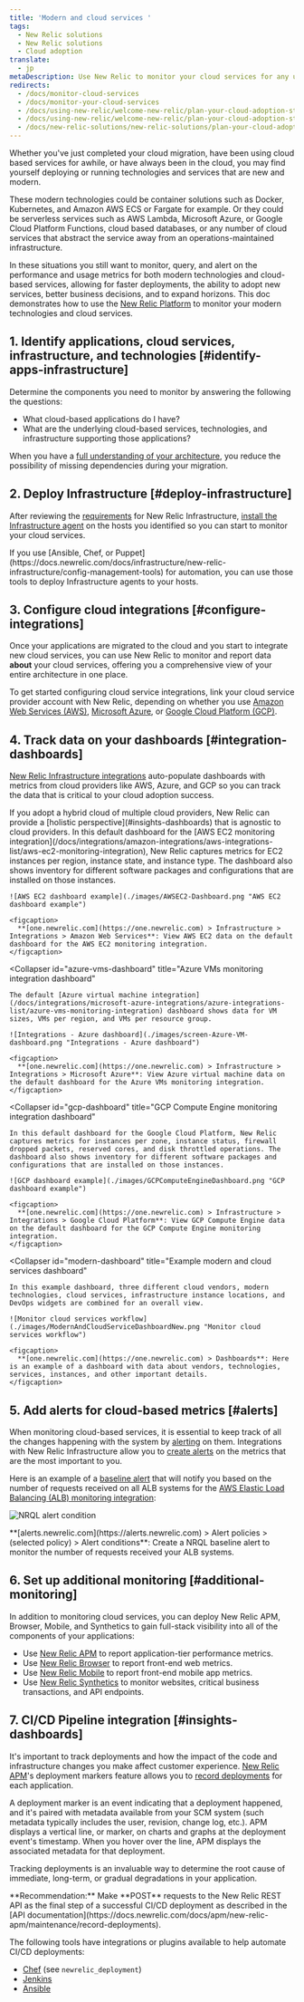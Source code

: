 ```yaml
---
title: 'Modern and cloud services '
tags:
  - New Relic solutions
  - New Relic solutions
  - Cloud adoption
translate:
  - jp
metaDescription: Use New Relic to monitor your cloud services for any usage issues or errors that might occur in your new architecture after your cloud migration.
redirects:
  - /docs/monitor-cloud-services
  - /docs/monitor-your-cloud-services
  - /docs/using-new-relic/welcome-new-relic/plan-your-cloud-adoption-strategy/monitor-your-cloud-services
  - /docs/using-new-relic/welcome-new-relic/plan-your-cloud-adoption-strategy/modern-cloud-services
  - /docs/new-relic-solutions/new-relic-solutions/plan-your-cloud-adoption/modern-cloud-services
---
```


Whether you've just completed your cloud migration, have been using cloud based services for awhile, or have always been in the cloud, you may find yourself deploying or running technologies and services that are new and modern.

These modern technologies could be container solutions such as Docker, Kubernetes, and Amazon AWS ECS or Fargate for example. Or they could be serverless services such as AWS Lambda, Microsoft Azure, or Google Cloud Platform Functions, cloud based databases, or any number of cloud services that abstract the service away from an operations-maintained infrastructure.

In these situations you still want to monitor, query, and alert on the performance and usage metrics for both modern technologies and cloud-based services, allowing for faster deployments, the ability to adopt new services, better business decisions, and to expand horizons. This doc demonstrates how to use the [New Relic Platform](https://newrelic.com/products) to monitor your modern technologies and cloud services.

## 1. Identify applications, cloud services, infrastructure, and technologies [#identify-apps-infrastructure]

Determine the components you need to monitor by answering the following the questions:

* What cloud-based applications do I have?
* What are the underlying cloud-based services, technologies, and infrastructure supporting those applications?

When you have a [full understanding of your architecture](/docs/identify-application-dependencies-inventory), you reduce the possibility of missing dependencies during your migration.

## 2. Deploy Infrastructure [#deploy-infrastructure]

After reviewing the [requirements](/docs/infrastructure/new-relic-infrastructure/getting-started/compatibility-requirements-new-relic-infrastructure) for New Relic Infrastructure, [install the Infrastructure agent](https://docs.newrelic.com/docs/infrastructure/new-relic-infrastructure/installation) on the hosts you identified so you can start to monitor your cloud services.

<Callout variant="tip">
  If you use [Ansible, Chef, or Puppet](https://docs.newrelic.com/docs/infrastructure/new-relic-infrastructure/config-management-tools) for automation, you can use those tools to deploy Infrastructure agents to your hosts.
</Callout>

## 3. Configure cloud integrations [#configure-integrations]

Once your applications are migrated to the cloud and you start to integrate new cloud services, you can use New Relic to monitor and report data **about** your cloud services, offering you a comprehensive view of your entire architecture in one place.

To get started configuring cloud service integrations, link your cloud service provider account with New Relic, depending on whether you use [Amazon Web Services (AWS)](https://docs.newrelic.com/docs/infrastructure/amazon-integrations/aws-integrations-list), [Microsoft Azure](https://docs.newrelic.com/docs/infrastructure/microsoft-azure-integrations/azure-integrations-list), or [Google Cloud Platform (GCP)](https://docs.newrelic.com/docs/integrations/google-cloud-platform-integrations).

## 4. Track data on your dashboards [#integration-dashboards]

[New Relic Infrastructure integrations](/docs/integrations) auto-populate dashboards with metrics from cloud providers like AWS, Azure, and GCP so you can track the data that is critical to your cloud adoption success.

<Callout variant="tip">
  If you adopt a hybrid cloud of multiple cloud providers, New Relic can provide a [holistic perspective](#insights-dashboards) that is agnostic to cloud providers.
</Callout>

<CollapserGroup>
  <Collapser
    id="aws-ec2-dashboard"
    title="AWS EC2 monitoring integration dashboard"
  >
    In this default dashboard for the [AWS EC2 monitoring integration](/docs/integrations/amazon-integrations/aws-integrations-list/aws-ec2-monitoring-integration), New Relic captures metrics for EC2 instances per region, instance state, and instance type. The dashboard also shows inventory for different software packages and configurations that are installed on those instances.

    ![AWS EC2 dashboard example](./images/AWSEC2-Dashboard.png "AWS EC2 dashboard example")

    <figcaption>
      **[one.newrelic.com](https://one.newrelic.com) > Infrastructure > Integrations > Amazon Web Services**: View AWS EC2 data on the default dashboard for the AWS EC2 monitoring integration.
    </figcaption>
  </Collapser>

  <Collapser
    id="azure-vms-dashboard"
    title="Azure VMs monitoring integration dashboard"
  >
    The default [Azure virtual machine integration](/docs/integrations/microsoft-azure-integrations/azure-integrations-list/azure-vms-monitoring-integration) dashboard shows data for VM sizes, VMs per region, and VMs per resource group.

    ![Integrations - Azure dashboard](./images/screen-Azure-VM-dashboard.png "Integrations - Azure dashboard")

    <figcaption>
      **[one.newrelic.com](https://one.newrelic.com) > Infrastructure > Integrations > Microsoft Azure**: View Azure virtual machine data on the default dashboard for the Azure VMs monitoring integration.
    </figcaption>
  </Collapser>

  <Collapser
    id="gcp-dashboard"
    title="GCP Compute Engine monitoring integration dashboard"
  >
    In this default dashboard for the Google Cloud Platform, New Relic captures metrics for instances per zone, instance status, firewall dropped packets, reserved cores, and disk throttled operations. The dashboard also shows inventory for different software packages and configurations that are installed on those instances.

    ![GCP dashboard example](./images/GCPComputeEngineDashboard.png "GCP dashboard example")

    <figcaption>
      **[one.newrelic.com](https://one.newrelic.com) > Infrastructure > Integrations > Google Cloud Platform**: View GCP Compute Engine data on the default dashboard for the GCP Compute Engine monitoring integration.
    </figcaption>
  </Collapser>

  <Collapser
    id="modern-dashboard"
    title="Example modern and cloud services dashboard"
  >
    In this example dashboard, three different cloud vendors, modern technologies, cloud services, infrastructure instance locations, and DevOps widgets are combined for an overall view.

    ![Monitor cloud services workflow](./images/ModernAndCloudServiceDashboardNew.png "Monitor cloud services workflow")

    <figcaption>
      **[one.newrelic.com](https://one.newrelic.com) > Dashboards**: Here is an example of a dashboard with data about vendors, technologies, services, instances, and other important details.
    </figcaption>
  </Collapser>
</CollapserGroup>

## 5. Add alerts for cloud-based metrics [#alerts]

When monitoring cloud-based services, it is essential to keep track of all the changes happening with the system by [alerting](https://docs.newrelic.com/docs/alerts/new-relic-alerts/getting-started/introduction-new-relic-alerts) on them. Integrations with New Relic Infrastructure allow you to [create alerts](/docs/alerts/new-relic-alerts/defining-conditions/create-alert-conditions-nrql-queries) on the metrics that are the most important to you.

Here is an example of a [baseline alert](/docs/alerts/new-relic-alerts/defining-conditions/create-baseline-alert-conditions) that will notify you based on the number of requests received on all ALB systems for the [AWS Elastic Load Balancing (ALB) monitoring integration](/docs/integrations/amazon-integrations/aws-integrations-list/aws-alb-monitoring-integration):

![NRQL alert condition](./images/screen-NRQL-alert-condition.png "NRQL alert condition")

<figcaption>
  **[alerts.newrelic.com](https://alerts.newrelic.com) > Alert policies > (selected policy) > Alert conditions**: Create a NRQL baseline alert to monitor the number of requests received your ALB systems.
</figcaption>

## 6. Set up additional monitoring [#additional-monitoring]

In addition to monitoring cloud services, you can deploy New Relic APM, Browser, Mobile, and Synthetics to gain full-stack visibility into all of the components of your applications:

* Use [New Relic APM](https://docs.newrelic.com/docs/apm) to report application-tier performance metrics.
* Use [New Relic Browser](https://docs.newrelic.com/docs/browser) to report front-end web metrics.
* Use [New Relic Mobile](https://docs.newrelic.com/docs/mobile-monitoring) to report front-end mobile app metrics.
* Use [New Relic Synthetics](https://docs.newrelic.com/docs/synthetics) to monitor websites, critical business transactions, and API endpoints.

## 7. CI/CD Pipeline integration [#insights-dashboards]

It's important to track deployments and how the impact of the code and infrastructure changes you make affect customer experience. [New Relic APM](https://docs.newrelic.com/docs/apm/new-relic-apm/getting-started/introduction-new-relic-apm)'s deployment markers feature allows you to [record deployments](https://docs.newrelic.com/docs/apm/new-relic-apm/maintenance/record-deployments) for each application.

A deployment marker is an event indicating that a deployment happened, and it's paired with metadata available from your SCM system (such metadata typically includes the user, revision, change log, etc.). APM displays a vertical line, or marker, on charts and graphs at the deployment event's timestamp. When you hover over the line, APM displays the associated metadata for that deployment.

Tracking deployments is an invaluable way to determine the root cause of immediate, long-term, or gradual degradations in your application.

<Callout variant="tip">
  **Recommendation:** Make **POST** requests to the New Relic REST API as the final step of a successful CI/CD deployment as described in the [API documentation](https://docs.newrelic.com/docs/apm/new-relic-apm/maintenance/record-deployments).
</Callout>

The following tools have integrations or plugins available to help automate CI/CD deployments:

* [Chef](https://supermarket.chef.io/cookbooks/newrelic) (see `newrelic_deployment`)
* [Jenkins](https://wiki.jenkins.io/display/JENKINS/New+Relic+Deployment+Notifier+Plugin)
* [Ansible](https://docs.ansible.com/ansible/latest/modules/newrelic_deployment_module.html)
